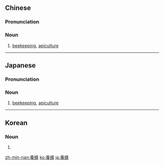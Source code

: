 {{also|养蜂}}
==Chinese==
{{zh-forms|s=养蜂}}

===Pronunciation===
{{zh-pron
|m=yǎngfēng
|c=joeng5 fung1
|mn=ióng-phang
|cat=n
}}

===Noun===
{{zh-noun}}

# [[beekeeping]], [[apiculture]]

----

==Japanese==
{{ja-kanjitab|よう|ほう|yomi=o}}

===Pronunciation===
{{ja-pron|ようほう|y=o}}

===Noun===
{{ja-noun|ようほう}}

# [[beekeeping]], [[apiculture]]

----

==Korean==
{{ko-hanjatab}}

===Noun===
{{ko-noun|hj|hangeul=양봉}}

# {{hanja form of|양봉|[[beekeeping]], [[apiculture]]}}

[[zh-min-nan:養蜂]]
[[ko:養蜂]]
[[ja:養蜂]]